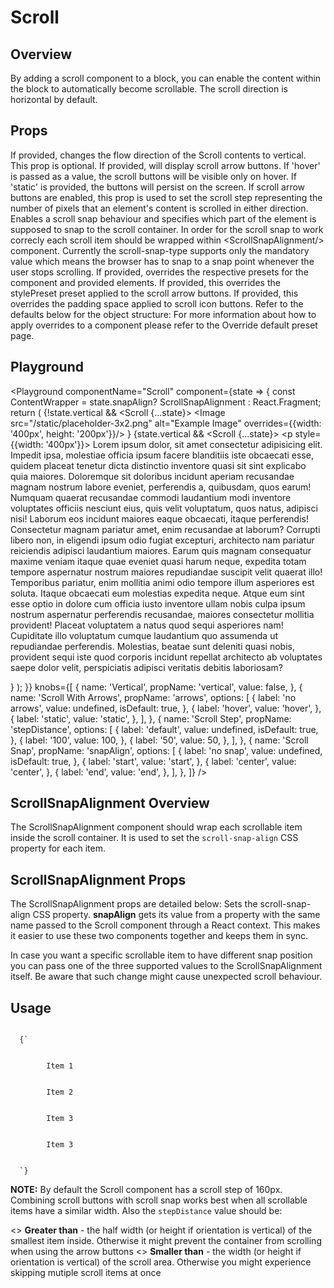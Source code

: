 


# Scroll

## Overview

By adding a scroll component to a block, you can enable the content within the block to automatically become scrollable. The scroll direction is horizontal by default.

## Props

<LegacyBlock marginTop="sizing050">
  <Prop name="vertical" type="boolean" default={false}>
    If provided, changes the flow direction of the Scroll contents to vertical.
  </Prop>
  <Prop name="arrows" type="'hover' | 'static'" default="undefined">
    This prop is optional. If provided, will display scroll arrow buttons.
    If 'hover' is passed as a value, the scroll buttons will be visible only on hover. 
    If 'static' is provided, the buttons will persist on the screen.
  </Prop>
  <Prop name="stepDistance" type="number" default="160">
    If scroll arrow buttons are enabled, this prop is used to set the scroll step representing 
    the number of pixels that an element's content is scrolled in either direction.
  </Prop>
  <Prop name="snapAlign" type="'start' | 'center' | 'end'" >
    Enables a <Link href="https://developer.mozilla.org/en-US/docs/Web/CSS/scroll-snap-type">scroll snap behaviour</Link> and specifies 
    which part of the element is supposed to snap to the scroll container. In order for the scroll snap to work correcly each scroll item should be wrapped 
    within <InlineCode>&lt;ScrollSnapAlignment/&gt;</InlineCode> component.
    Currently the <InlineCode>scroll-snap-type</InlineCode> supports only the <InlineCode>mandatory</InlineCode> value which means the browser has to snap to a snap point whenever the user stops scrolling.
  </Prop>
    <Prop name="overrides" type="object">
    If provided, overrides the respective presets for the component and provided elements.
    <Prop name="arrows" type="object">
      <Prop name="stylePreset" type="MQ<string>">
        If provided, this overrides the stylePreset preset applied to the scroll arrow buttons.
      </Prop>
      <Prop name="spaceInset" type="MQ<string>">
        If provided, this overrides the padding space applied to scroll icon buttons.
      </Prop>
    </Prop>
    Refer to the defaults below for the object structure:
    <CodeFromDefaultPresets componentName="scroll" />
    For more information about how to apply overrides to a component please refer to the <Link href="/theming/override-default-presets">Override default preset</Link> page.
  </Prop>
</LegacyBlock>

## Playground

<Playground
  componentName="Scroll"
  component={state => {
    const ContentWrapper = state.snapAlign? ScrollSnapAlignment : React.Fragment;
    return (
            <LegacyBlock width="300px" height="200px">
        {!state.vertical && 
          <Scroll {...state}>
            <ContentWrapper>
              <Image 
                src="/static/placeholder-3x2.png" 
                alt="Example Image"
                overrides={{width: '400px', height: '200px'}}/>
            </ContentWrapper>
          </Scroll>
        }
        {state.vertical && 
          <Scroll {...state}>
              <ContentWrapper>
              <p style={{width: '400px'}}>
                Lorem ipsum dolor, sit amet consectetur adipisicing elit. Impedit
                ipsa, molestiae officia ipsum facere blanditiis iste obcaecati esse,
                quidem placeat tenetur dicta distinctio inventore quasi sit sint
                explicabo quia maiores. Doloremque sit doloribus incidunt aperiam
                recusandae magnam nostrum labore eveniet, perferendis a, quibusdam,
                quos earum! Numquam quaerat recusandae commodi laudantium modi
                inventore voluptates officiis nesciunt eius, quis velit voluptatum,
                quos natus, adipisci nisi! Laborum eos incidunt maiores eaque
                obcaecati, itaque perferendis! Consectetur magnam pariatur amet, enim
                recusandae at laborum? Corrupti libero non, in eligendi ipsum odio
                fugiat excepturi, architecto nam pariatur reiciendis adipisci
                laudantium maiores. Earum quis magnam consequatur maxime veniam itaque
                quae eveniet quasi harum neque, expedita totam tempore aspernatur
                nostrum maiores repudiandae suscipit velit quaerat illo! Temporibus
                pariatur, enim mollitia animi odio tempore illum asperiores est
                soluta. Itaque obcaecati eum molestias expedita neque. Atque eum sint
                esse optio in dolore cum officia iusto inventore ullam nobis culpa
                ipsum nostrum aspernatur perferendis recusandae, maiores consectetur
                mollitia provident! Placeat voluptatem a natus quod sequi asperiores
                nam! Cupiditate illo voluptatum cumque laudantium quo assumenda ut
                repudiandae perferendis. Molestias, beatae sunt deleniti quasi nobis,
                provident sequi iste quod corporis incidunt repellat architecto ab
                voluptates saepe dolor velit, perspiciatis adipisci veritatis debitis
                laboriosam?
              </p>
              </ContentWrapper>
          </Scroll>
        }
      </LegacyBlock>
    );
  }}
  knobs={[
    {
      name: 'Vertical',
      propName: 'vertical',
      value: false,
    },
    {
      name: 'Scroll With Arrows',
      propName: 'arrows',
      options: [
        {
          label: 'no arrows',
          value: undefined,
          isDefault: true,
        },
        {
          label: 'hover',
          value: 'hover',
        },
        {
          label: 'static',
          value: 'static',
        },
      ],
    },
    {
      name: 'Scroll Step',
      propName: 'stepDistance',
      options: [
        {
          label: 'default',
          value: undefined,
          isDefault: true,
        },
        {
          label: '100',
          value: 100,
        },
        {
          label: '50',
          value: 50,
        },
      ],
    },
        {
      name: 'Scroll Snap',
      propName: 'snapAlign',
      options: [
        {
          label: 'no snap',
          value: undefined,
          isDefault: true,
        },
        {
          label: 'start',
          value: 'start',
        },
        {
          label: 'center',
          value: 'center',
        },
                {
          label: 'end',
          value: 'end',
        },
      ],
    },
  ]}
/>

## ScrollSnapAlignment Overview

The ScrollSnapAlignment component should wrap each scrollable item inside the scroll container. It is used to set the `scroll-snap-align` CSS property for each item. 

## ScrollSnapAlignment Props

The ScrollSnapAlignment props are detailed below:
<LegacyBlock marginTop="sizing050">
  <Prop name="snapAlign" type="'start' | 'center' | 'end'">
   Sets the <InlineCode>scroll-snap-align</InlineCode> CSS property. <b>snapAlign</b> gets its value from a property with the same name passed to the <InlineCode>Scroll</InlineCode> component through a React context.
   This makes it easier to use these two components together and keeps them in sync. <br/>
   
   In case you want a specific scrollable item to have different snap position you can pass one of the three supported values
   to the ScrollSnapAlignment itself. Be aware that such change might cause unexpected scroll behaviour. 
  </Prop>
</LegacyBlock>

## Usage

<LegacyBlock marginTop="sizing050">
  <ScrollSnap/>
</LegacyBlock>

<Code>
  {`<Scroll arrows="static" snapAlign="start">
    <Flex>
      <ScrollSnapAlignment>
        <Box>Item 1</Box>
      </ScrollSnapAlignment>
      <ScrollSnapAlignment>
        <Box>Item 2</Box>
      </ScrollSnapAlignment>
      <ScrollSnapAlignment snapAlign="end">
        <Box>Item 3</Box>
      </ScrollSnapAlignment>
      <ScrollSnapAlignment>
        <Box>Item 3</Box>
      </ScrollSnapAlignment>
    </Flex>
  </Scroll>`}
</Code>

**NOTE:** By default the Scroll component has a scroll step of 160px. Combining scroll buttons with scroll snap works best when all scrollable items have a similar width.
Also the `stepDistance` value should be:

<UnorderedList>
  <>
    <b>Greater than</b> - the half width (or height if orientation is vertical) of the smallest item inside.
    Otherwise it might prevent the container from scrolling when using the arrow buttons
  </>
  <>
    <b>Smaller than</b> - the width (or height if orientation is vertical) of the scroll area.
    Otherwise you might experience skipping mutiple scroll items at once
  </>
</UnorderedList>